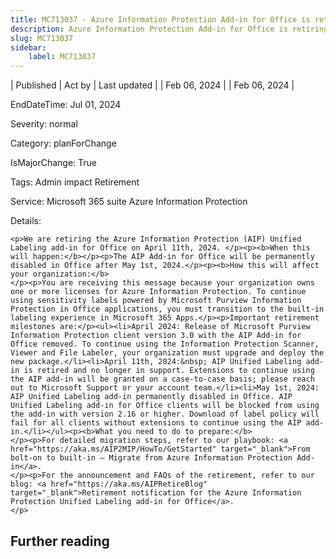 ```yaml
---
title: MC713037 - Azure Information Protection Add-in for Office is retiring
description: Azure Information Protection Add-in for Office is retiring
slug: MC713037
sidebar:
    label: MC713037
---
```



| Published | Act by | Last updated |
| Feb 06, 2024 |  | Feb 06, 2024 |

EndDateTime: Jul 01, 2024

Severity: normal

Category: planForChange

IsMajorChange: True

Tags: Admin impact Retirement

Service: Microsoft 365 suite Azure Information Protection

Details: 

```
<p>We are retiring the Azure Information Protection (AIP) Unified Labeling add-in for Office on April 11th, 2024. </p><p><b>When this will happen:</b></p><p>The AIP Add-in for Office will be permanently disabled in Office after May 1st, 2024.</p><p><b>How this will affect your organization:</b>
</p><p>You are receiving this message because your organization owns one or more licenses for Azure Information Protection. To continue using sensitivity labels powered by Microsoft Purview Information Protection in Office applications, you must transition to the built-in labeling experience in Microsoft 365 Apps.</p><p>Important retirement milestones are:</p><ul><li>April 2024: Release of Microsoft Purview Information Protection client version 3.0 with the AIP Add-in for Office removed. To continue using the Information Protection Scanner, Viewer and File Labeler, your organization must upgrade and deploy the new package.</li><li>April 11th, 2024:&nbsp; AIP Unified Labeling add-in is retired and no longer in support. Extensions to continue using the AIP add-in will be granted on a case-to-case basis; please reach out to Microsoft Support or your account team.</li><li>May 1st, 2024: AIP Unified Labeling add-in permanently disabled in Office. AIP Unified Labeling add-in for Office clients will be blocked from using the add-in with version 2.16 or higher. Download of label policy will fail for all clients without extensions to continue using the AIP add-in.</li></ul><p><b>What you need to do to prepare:</b>
</p><p>For detailed migration steps, refer to our playbook: <a href="https://aka.ms/AIP2MIP/HowTo/GetStarted" target="_blank">From bolt-on to built-in – Migrate from Azure Information Protection Add-in</a>.
</p><p>For the announcement and FAQs of the retirement, refer to our blog: <a href="https://aka.ms/AIPRetireBlog" target="_blank">Retirement notification for the Azure Information Protection Unified Labeling add-in for Office</a>. 
</p>
```

## Further reading
